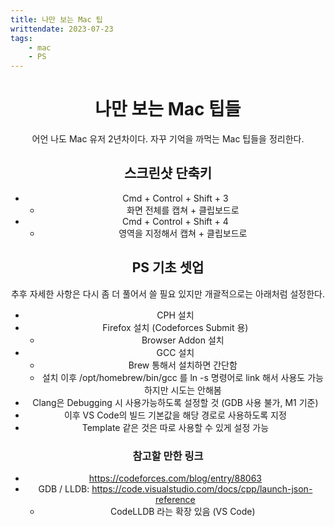 ```yaml
---
title: 나만 보는 Mac 팁
writtendate: 2023-07-23
tags:
    - mac
    - PS
---
```


<Header />

# 나만 보는 Mac 팁들

어언 나도 Mac 유저 2년차이다. 자꾸 기억을 까먹는 Mac 팁들을 정리한다.

## 스크린샷 단축키

- Cmd + Control + Shift + 3
  - 화면 전체를 캡쳐 + 클립보드로
- Cmd + Control + Shift + 4
  - 영역을 지정해서 캡쳐 + 클립보드로

## PS 기초 셋업

추후 자세한 사항은 다시 좀 더 풀어서 쓸 필요 있지만 개괄적으로는 아래처럼 설정한다.

- CPH 설치
- Firefox 설치 (Codeforces Submit 용)
  - Browser Addon 설치
- GCC 설치
  - Brew 통해서 설치하면 간단함
  - 설치 이후 /opt/homebrew/bin/gcc 를 ln -s 명령어로 link 해서 사용도 가능하지만 시도는 안해봄
- Clang은 Debugging 시 사용가능하도록 설정할 것 (GDB 사용 불가, M1 기준)
- 이후 VS Code의 빌드 기본값을 해당 경로로 사용하도록 지정
- Template 같은 것은 따로 사용할 수 있게 설정 가능

### 참고할 만한 링크

- https://codeforces.com/blog/entry/88063
- GDB / LLDB: https://code.visualstudio.com/docs/cpp/launch-json-reference
  - CodeLLDB 라는 확장 있음 (VS Code)

<TagList />
<Comment />